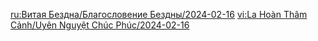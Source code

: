 {{Blessing of the Abyssal Moon
|name       = Resilient
|phase      = Waning
|image      = Spiral Abyss Blessing 78.png
|details    = <li>After the active character's Plunging Attacks hit opponents, the character's {{Color|BP|Plunging Attack DMG is increased by 20%}} for 8s. This effect can be triggered once every 0.1s. Max 3 stacks. Each stack's duration is counted independently. This effect will be cleared if the character leaves the field.</li>
|time_start = 2024-02-16 04:00:00
|time_end   = 2024-03-01 03:59:59
}}
<noinclude>
<!-- interwikis -->
[[ru:Витая Бездна/Благословение Бездны/2024-02-16]]
[[vi:La Hoàn Thâm Cảnh/Uyên Nguyệt Chúc Phúc/2024-02-16]]
</noinclude>